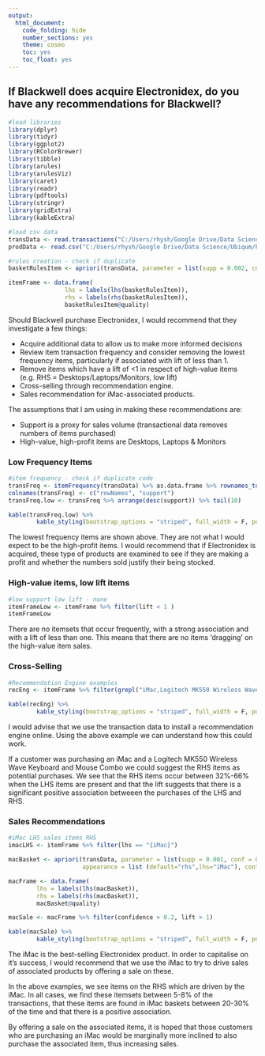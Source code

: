 ```yaml
---
output:
  html_document:
    code_folding: hide
    number_sections: yes
    theme: cosmo
    toc: yes
    toc_float: yes
---
```


## If Blackwell does acquire Electronidex, do you have any recommendations for Blackwell?

```r
#load libraries
library(dplyr)
library(tidyr)
library(ggplot2)
library(RColorBrewer)
library(tibble)
library(arules)
library(arulesViz)
library(caret)
library(readr)
library(pdftools)
library(stringr)
library(gridExtra)
library(kableExtra)
```

```r
#load csv data
transData <- read.transactions("C:/Users/rhysh/Google Drive/Data Science/Ubiqum/Project 2/Task 4/data/ElectronidexTransactions2017.csv", format = "basket", sep = ",")
prodData <- read.csv("C:/Users/rhysh/Google Drive/Data Science/Ubiqum/Project 2/Task 4/data/ElectronidexTransactions2017.csv", header = FALSE)
```

```r
#rules creation - check if duplicate
basketRulesItem <- apriori(transData, parameter = list(supp = 0.002, conf = 0.3, minlen = 2))

itemFrame <- data.frame(
                lhs = labels(lhs(basketRulesItem)),
                rhs = labels(rhs(basketRulesItem)), 
                basketRulesItem@quality)
```

Should Blackwell purchase Electronidex, I would recommend that they investigate a few things:

* Acquire additional data to allow us to make more informed decisions
* Review item transaction frequency and consider removing the lowest frequency items, particularly if associated with lift of less than 1. 
* Remove items which have a lift of <1 in respect of high-value items (e.g. RHS = Desktops/Laptops/Monitors, low lift)
* Cross-selling through recommendation engine.
* Sales recommendation for iMac-associated products.


The assumptions that I am using in making these recommendations are:

* Support is a proxy for sales volume (transactional data removes numbers of items purchased)
* High-value, high-profit items are Desktops, Laptops & Monitors

### Low Frequency Items
```r
#item frequency - check if duplicate code
transFreq <- itemFrequency(transData) %>% as.data.frame %>% rownames_to_column()
colnames(transFreq) <- c("rowNames", "support")
transFreq.low <- transFreq %>% arrange(desc(support)) %>% tail(10) 

kable(transFreq.low) %>%
        kable_styling(bootstrap_options = "striped", full_width = F, position = "left")
```

The lowest frequency items are shown above. They are not what I would expect to be the high-profit items. I would recommend that if Electronidex is acquired, these type of products are examined to see if they are making a profit and whether the numbers sold justify their being stocked.


### High-value items, low lift items
```r
#low support low lift - none
itemFrameLow <- itemFrame %>% filter(lift < 1 )
itemFrameLow
```

There are no itemsets that occur frequently, with a strong association and with a lift of less than one. This means that there are no items 'dragging' on the high-value item sales.

### Cross-Selling
```r
#Recommendation Engine examples
recEng <- itemFrame %>% filter(grepl("iMac,Logitech MK550 Wireless Wave Keyboard and Mouse Combo", itemFrame$lhs))

kable(recEng) %>%
        kable_styling(bootstrap_options = "striped", full_width = F, position = "left")
```

I would advise that we use the transaction data to install a recommendation engine online. Using the above example we can understand how this could work.

If a customer was purchasing an iMac and a Logitech MK550 Wireless Wave Keyboard and Mouse Combo we could suggest the RHS items as potential purchases. We see that the RHS items occur between 32%-66% when the LHS items are present and that the lift suggests that there is a significant positive association betweeen the purchases of the LHS and RHS.

### Sales Recommendations

```r
#iMac LHS sales items RHS 
imacLHS <- itemFrame %>% filter(lhs == "{iMac}")

macBasket <- apriori(transData, parameter = list(supp = 0.001, conf = 0.1, minlen = 2), 
                     appearance = list (default="rhs",lhs="iMac"), control = list (verbose=F))

macFrame <- data.frame(
        lhs = labels(lhs(macBasket)),
        rhs = labels(rhs(macBasket)), 
        macBasket@quality)

macSale <- macFrame %>% filter(confidence > 0.2, lift > 1)

kable(macSale) %>%
        kable_styling(bootstrap_options = "striped", full_width = F, position = "left")
```

The iMac is the best-selling Electronidex product. In order to capitalise on it's success, I would recommend that we use the iMac to try to drive sales of associated products by offering a sale on these.

In the above examples, we see items on the RHS which are driven by the iMac. In all cases, we find these itemsets between 5-8% of the transactions, that these items are found in iMac baskets between 20-30% of the time and that there is a positive association. 

By offering a sale on the associated items, it is hoped that those customers who are purchasing an iMac would be marginally more inclined to also purchase the associated item, thus increasing sales.